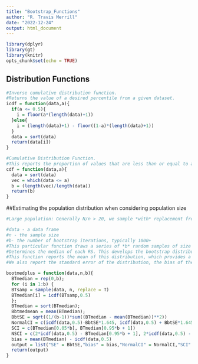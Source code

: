 ```yaml
---
title: "Bootstrap_Functions"
author: "R. Travis Merrill"
date: "2022-12-24"
output: html_document
---
```


```r
library(dplyr)
library(gt)
library(knitr)
opts_chunk$set(echo = TRUE)
```

## Distribution Functions 

```r
#Inverse cumulative distribution function.
#Returns the value of a desired percentile from a given dataset. 
icdf = function(data,a){
  if(a <= 0.5){
    i = floor(a*(length(data)+1))
  }else{
    i = (length(data)+1) - floor((1-a)*(length(data)+1))
  }
  data = sort(data)
  return(data[i])
}
```

```r
#Cumulative Distribution Function.
#This reports the proportion of values that are less than or equal to a given value.
cdf = function(data,a){
  data = sort(data)
  vec = which(data <= a)
  b = (length(vec)/length(data))
  return(b)
}
```

##Estimating the population distribution when considering population size
```r
#Large population: Generally N/n > 20, we sample *with* replacement from a single copy of the sample

#data - a data frame
#n - the sample size 
#b- the number of bootstrap iterations, typically 1000+
#This particular function draws a series of *b* random samples of size *n* from the original sample data and
#Determines the median of each RS. This develops the bootstrap distribution of the population median.
#This function reports the mean of this distribution, which provides a statistically sound estimate of the unknown population median. 
#We also report the standard error of the distribution, the bias of the estimator, and Normal, Symetrric, and Non-Symetric confidence intervals of the estimate. 

bootmedplus = function(data,n,b){
  BTmedian = rep(0,b);
  for (i in 1:b) {
  BTsamp = sample(data, n, replace = T)
  BTmedian[i] = icdf(BTsamp,0.5)
  };
  BTmedian = sort(BTmedian);
  Bbtmedmean = mean(BTmedian);
  BbtSE = sqrt((1/(b-1))*sum((BTmedian - mean(BTmedian))**2))
  NormalCI = c(icdf(data,0.5)-BbtSE*1.645, icdf(data,0.5) + BbtSE*1.645)
  SCI = c(BTmedian[0.05*b], BTmedian[0.95*b + 1])
  NSCI = c(2*icdf(data,0.5) - BTmedian[0.95*b + 1], 2*icdf(data,0.5) - BTmedian[0.05*b])
  bias = mean(BTmedian) - icdf(data,0.5)
  output = list("SE" = BbtSE,"bias" = bias,"NormalCI" = NormalCI,"SCI" = SCI,"NSCI" = NSCI)
  return(output)
}
```

